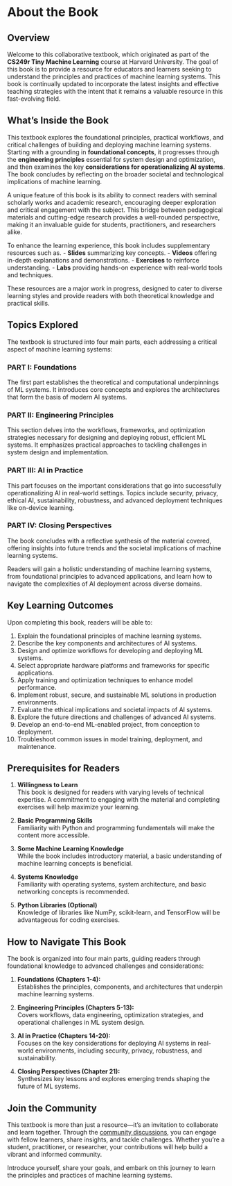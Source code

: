 # About the Book {.unnumbered}

## Overview

Welcome to this collaborative textbook, which originated as part of the **CS249r Tiny Machine Learning** course at Harvard University. The goal of this book is to provide a resource for educators and learners seeking to understand the principles and practices of machine learning systems. This book is continually updated to incorporate the latest insights and effective teaching strategies with the intent that it remains a valuable resource in this fast-evolving field.

## What's Inside the Book

This textbook explores the foundational principles, practical workflows, and critical challenges of building and deploying machine learning systems. Starting with a grounding in **foundational concepts**, it progresses through the **engineering principles** essential for system design and optimization, and then examines the key **considerations for operationalizing AI systems**. The book concludes by reflecting on the broader societal and technological implications of machine learning.

A unique feature of this book is its ability to connect readers with seminal scholarly works and academic research, encouraging deeper exploration and critical engagement with the subject. This bridge between pedagogical materials and cutting-edge research provides a well-rounded perspective, making it an invaluable guide for students, practitioners, and researchers alike.

To enhance the learning experience, this book includes supplementary resources such as.
- **Slides** summarizing key concepts.
- **Videos** offering in-depth explanations and demonstrations.
- **Exercises** to reinforce understanding.
- **Labs** providing hands-on experience with real-world tools and techniques.

These resources are a major work in progress, designed to cater to diverse learning styles and provide readers with both theoretical knowledge and practical skills.

## Topics Explored

The textbook is structured into four main parts, each addressing a critical aspect of machine learning systems:

### PART I: Foundations

The first part establishes the theoretical and computational underpinnings of ML systems. It introduces core concepts and explores the architectures that form the basis of modern AI systems.

### PART II: Engineering Principles

This section delves into the workflows, frameworks, and optimization strategies necessary for designing and deploying robust, efficient ML systems. It emphasizes practical approaches to tackling challenges in system design and implementation.

### PART III: AI in Practice

This part focuses on the important considerations that go into successfully operationalizing AI in real-world settings. Topics include security, privacy, ethical AI, sustainability, robustness, and advanced deployment techniques like on-device learning.

### PART IV: Closing Perspectives

The book concludes with a reflective synthesis of the material covered, offering insights into future trends and the societal implications of machine learning systems.

Readers will gain a holistic understanding of machine learning systems, from foundational principles to advanced applications, and learn how to navigate the complexities of AI deployment across diverse domains.

## Key Learning Outcomes

Upon completing this book, readers will be able to:

::: {.callout-tip}

1. Explain the foundational principles of machine learning systems.  
2. Describe the key components and architectures of AI systems.  
3. Design and optimize workflows for developing and deploying ML systems.  
4. Select appropriate hardware platforms and frameworks for specific applications.  
5. Apply training and optimization techniques to enhance model performance.  
6. Implement robust, secure, and sustainable ML solutions in production environments.  
7. Evaluate the ethical implications and societal impacts of AI systems.  
8. Explore the future directions and challenges of advanced AI systems.  
9. Develop an end-to-end ML-enabled project, from conception to deployment.  
10. Troubleshoot common issues in model training, deployment, and maintenance.

:::

## Prerequisites for Readers

1. **Willingness to Learn**  
   This book is designed for readers with varying levels of technical expertise. A commitment to engaging with the material and completing exercises will help maximize your learning.

2. **Basic Programming Skills**  
   Familiarity with Python and programming fundamentals will make the content more accessible.

3. **Some Machine Learning Knowledge**  
   While the book includes introductory material, a basic understanding of machine learning concepts is beneficial.

4. **Systems Knowledge**  
   Familiarity with operating systems, system architecture, and basic networking concepts is recommended.

5. **Python Libraries (Optional)**  
   Knowledge of libraries like NumPy, scikit-learn, and TensorFlow will be advantageous for coding exercises.

## How to Navigate This Book

The book is organized into four main parts, guiding readers through foundational knowledge to advanced challenges and considerations:

1. **Foundations (Chapters 1-4):**  
   Establishes the principles, components, and architectures that underpin machine learning systems.  

2. **Engineering Principles (Chapters 5-13):**  
   Covers workflows, data engineering, optimization strategies, and operational challenges in ML system design.  

3. **AI in Practice (Chapters 14-20):**  
   Focuses on the key considerations for deploying AI systems in real-world environments, including security, privacy, robustness, and sustainability.  

4. **Closing Perspectives (Chapter 21):**  
   Synthesizes key lessons and explores emerging trends shaping the future of ML systems.

## Join the Community

This textbook is more than just a resource—it's an invitation to collaborate and learn together. Through the [community discussions](https://github.com/harvard-edge/cs249r_book/discussions), you can engage with fellow learners, share insights, and tackle challenges. Whether you're a student, practitioner, or researcher, your contributions will help build a vibrant and informed community.

Introduce yourself, share your goals, and embark on this journey to learn the principles and practices of machine learning systems.
